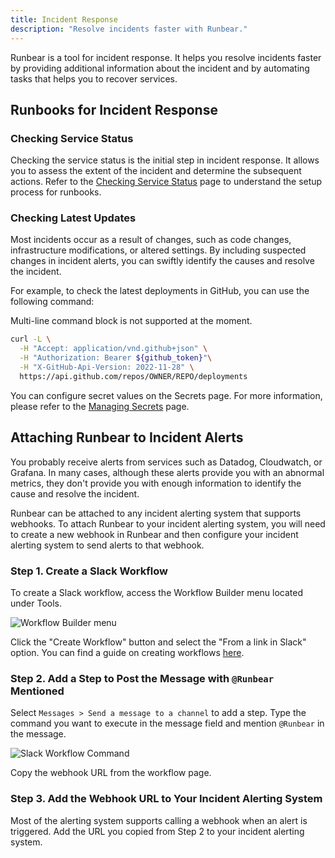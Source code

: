 ```yaml
---
title: Incident Response
description: "Resolve incidents faster with Runbear."
---
```


Runbear is a tool for incident response. It helps you resolve incidents faster
by providing additional information about the incident and by automating tasks
that helps you to recover services.

## Runbooks for Incident Response

### Checking Service Status

Checking the service status is the initial step in incident response. It allows
you to assess the extent of the incident and determine the subsequent actions.
Refer to the [Checking Service Status](/checking-service-status) page to
understand the setup process for runbooks.

### Checking Latest Updates

Most incidents occur as a result of changes, such as code changes, infrastructure
modifications, or altered settings. By including suspected changes in incident
alerts, you can swiftly identify the causes and resolve the incident.

For example, to check the latest deployments in GitHub, you can use the following
command:

<Warning>Multi-line command block is not supported at the moment.</Warning>

```bash
curl -L \
  -H "Accept: application/vnd.github+json" \
  -H "Authorization: Bearer ${github_token}"\
  -H "X-GitHub-Api-Version: 2022-11-28" \
  https://api.github.com/repos/OWNER/REPO/deployments
```

You can configure secret values on the Secrets page. For more information,
please refer to the [Managing Secrets](/runbook-management#managing-secrets)
page.

## Attaching Runbear to Incident Alerts

You probably receive alerts from services such as Datadog, Cloudwatch, or
Grafana. In many cases, although these alerts provide you with an abnormal
metrics, they don't provide you with enough information to identify the cause
and resolve the incident.

Runbear can be attached to any incident alerting system that supports webhooks.
To attach Runbear to your incident alerting system, you will need to create a
new webhook in Runbear and then configure your incident alerting system to send
alerts to that webhook.

### Step 1. Create a Slack Workflow

To create a Slack workflow, access the Workflow Builder menu located under Tools.

![Workflow Builder menu](/images/screenshot-slack-workflow-menu.png)

Click the "Create Workflow" button and select the "From a link in Slack" option. You can find a guide on creating workflows [here](https://slack.com/help/articles/360035692513-Guide-to-Slack-Workflow-Builder).

### Step 2. Add a Step to Post the Message with `@Runbear` Mentioned

Select `Messages > Send a message to a channel` to add a step. Type the command you want to execute in the message field and mention `@Runbear` in the message.

![Slack Workflow Command](/images/screenshot-slack-workflow-command.png)

Copy the webhook URL from the workflow page.

### Step 3. Add the Webhook URL to Your Incident Alerting System

Most of the alerting system supports calling a webhook when an alert is triggered. Add the URL you copied from Step 2 to your incident alerting system.
